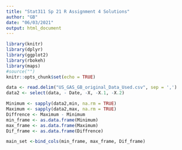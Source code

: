 ```yaml
---
title: "Stat311 Sp 21 R Assignment 4 Solutions"
author: "GB"
date: "06/03/2021"
output: html_document
---
```


```r
library(knitr)
library(dplyr)
library(ggplot2)
library(rbokeh)
library(maps)
#source("")
knitr::opts_chunk$set(echo = TRUE)
```


```r
data <- read.delim("US_GAS_GB_original_Data_Used.csv", sep = ',')
data2 <- select(data, - Date, -X, -X.1, -X.2)

Minimum <- sapply(data2,min, na.rm = TRUE)
Maximum <- sapply(data2,max, na.rm = TRUE)
Diffrence <- Maximum - Minimum
min_frame <- as.data.frame(Minimum)
max_frame <- as.data.frame(Maximum)
Dif_frame <- as.data.frame(Diffrence)

main_set <-bind_cols(min_frame, max_frame, Dif_frame)


```
